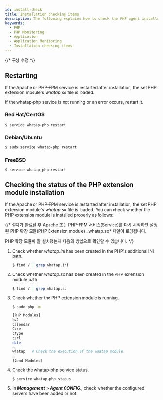 ```yaml
---
id: install-check
title: Installation checking items
description: The following explains how to check the PHP agent installation.
keywords:
  - PHP
  - PHP Monitoring
  - Application
  - Application Monitoring
  - Installation checking items
---
```


{/* 구성 수정 */}

## Restarting

If the Apache or PHP-FPM service is restarted after installation, the set PHP extension module's _whatap.so_ file is loaded.

If the whatap-php service is not running or an error occurs, restart it.

### Red Hat/CentOS

```bash title=SH
$ service whatap-php restart
```

### Debian/Ubuntu

```bash title=SH
$ sudo service whatap-php restart
```

### FreeBSD

```bash title=SH
$ service whatap_php restart
```

## Checking the status of the PHP extension module installation

If the Apache or PHP-FPM service is restarted after installation, the set PHP extension module's _whatap.so_ file is loaded. You can check whether the PHP extension module is installed properly as follows:

{/* 설치가 완료된 후 Apache 또는 PHP-FPM 서비스(Service)를 다시 시작하면 설정된 PHP 확장 모듈(PHP Extension module) _whatap.so\* 파일이 로딩됩니다.

PHP 확장 모듈이 잘 설치됐는지 다음의 방법으로 확인할 수 있습니다. */}

1. Check whether _whatap.ini_ has been created in the PHP's additional INI path.

   ```bash title=SH
   $ find / | grep whatap.ini
   ```

2. Check whether _whatap.so_ has been created in the PHP extension module path.

   ```bash title=SH
   $ find / | grep whatap.so
   ```

3. Check whether the PHP extension module is running.

   ```bash title=SH
   $ sudo php -m

   [PHP Modules]
   bz2
   calendar
   Core
   ctype
   curl
   date
   …
   whatap   # Check the execution of the whatap module.
   …
   [Zend Modules]
   ```

4. Check the whatap-php service status.

   ```bash title=SH
   $ service whatap-php status
   ```

5. In **_Management_** > **_Agent CONFIG._**, check whether the configured servers have been added or not. 

   <ImgLang img='php-agent-list.png' />
